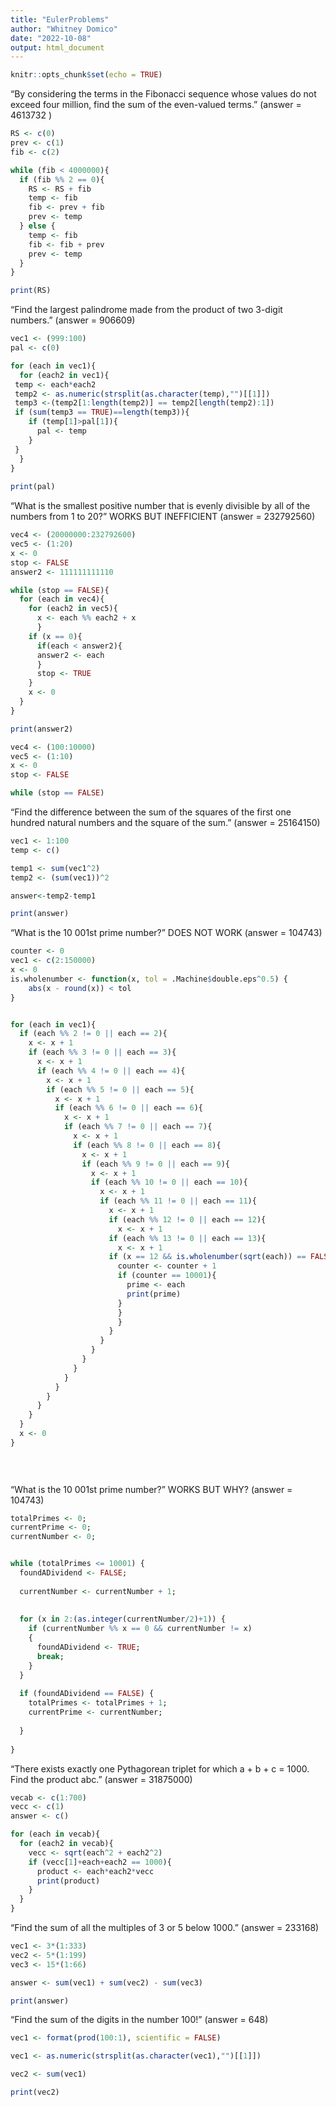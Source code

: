 ---
title: "EulerProblems"
author: "Whitney Domico"
date: "2022-10-08"
output: html_document
---


```{r setup, include=FALSE}
knitr::opts_chunk$set(echo = TRUE)
```

"By considering the terms in the Fibonacci sequence whose values do not exceed four million, find the sum of the even-valued terms." (answer = 4613732 )

```{r}  
RS <- c(0)
prev <- c(1)
fib <- c(2)

while (fib < 4000000){
  if (fib %% 2 == 0){
    RS <- RS + fib
    temp <- fib
    fib <- prev + fib
    prev <- temp
  } else {
    temp <- fib
    fib <- fib + prev
    prev <- temp
  }
}

print(RS)
```  


"Find the largest palindrome made from the product of two 3-digit numbers." (answer = 906609)

```{r}
vec1 <- (999:100)
pal <- c(0)

for (each in vec1){
  for (each2 in vec1){
 temp <- each*each2
 temp2 <- as.numeric(strsplit(as.character(temp),"")[[1]])
 temp3 <-(temp2[1:length(temp2)] == temp2[length(temp2):1])
 if (sum(temp3 == TRUE)==length(temp3)){
    if (temp[1]>pal[1]){
      pal <- temp
    }
 }
  }
}
    
print(pal) 
```


"What is the smallest positive number that is evenly divisible by all of the numbers from 1 to 20?" WORKS BUT INEFFICIENT (answer = 232792560)

```{r}
vec4 <- (20000000:232792600)
vec5 <- (1:20)
x <- 0
stop <- FALSE
answer2 <- 111111111110

while (stop == FALSE){
  for (each in vec4){
    for (each2 in vec5){
      x <- each %% each2 + x
      }
    if (x == 0){
      if(each < answer2){
      answer2 <- each
      }
      stop <- TRUE
    }
    x <- 0
  }
}

print(answer2)
```
```{r}
vec4 <- (100:10000)
vec5 <- (1:10)
x <- 0
stop <- FALSE

while (stop == FALSE)
```

"Find the difference between the sum of the squares of the first one hundred natural numbers and the square of the sum." (answer = 25164150)

```{r}
vec1 <- 1:100
temp <- c()

temp1 <- sum(vec1^2)
temp2 <- (sum(vec1))^2

answer<-temp2-temp1

print(answer)

```

"What is the 10 001st prime number?" DOES NOT WORK (answer = 104743)

```{r}
counter <- 0
vec1 <- c(2:150000)
x <- 0
is.wholenumber <- function(x, tol = .Machine$double.eps^0.5) {
    abs(x - round(x)) < tol
}


for (each in vec1){
  if (each %% 2 != 0 || each == 2){
    x <- x + 1
    if (each %% 3 != 0 || each == 3){     
      x <- x + 1
      if (each %% 4 != 0 || each == 4){
        x <- x + 1
        if (each %% 5 != 0 || each == 5){
          x <- x + 1
          if (each %% 6 != 0 || each == 6){
            x <- x + 1
            if (each %% 7 != 0 || each == 7){
              x <- x + 1
              if (each %% 8 != 0 || each == 8){
                x <- x + 1
                if (each %% 9 != 0 || each == 9){
                  x <- x + 1
                  if (each %% 10 != 0 || each == 10){
                    x <- x + 1
                    if (each %% 11 != 0 || each == 11){
                      x <- x + 1
                      if (each %% 12 != 0 || each == 12){
                        x <- x + 1
                      if (each %% 13 != 0 || each == 13){
                        x <- x + 1
                      if (x == 12 && is.wholenumber(sqrt(each)) == FALSE){
                        counter <- counter + 1
                        if (counter == 10001){
                          prime <- each
                          print(prime)
                        }
                        }
                        }
                      }
                    }
                  }
                }
              }
            }
          }
        }
      }
    }
  }
  x <- 0
}

          
        
```

"What is the 10 001st prime number?" WORKS BUT WHY? (answer = 104743)

```{r}
totalPrimes <- 0;
currentPrime <- 0;
currentNumber <- 0;


while (totalPrimes <= 10001) {
  foundADividend <- FALSE;
  
  currentNumber <- currentNumber + 1;
  
  
  for (x in 2:(as.integer(currentNumber/2)+1)) {
    if (currentNumber %% x == 0 && currentNumber != x)
    {
      foundADividend <- TRUE;
      break;
    }
  }
  
  if (foundADividend == FALSE) {
    totalPrimes <- totalPrimes + 1;
    currentPrime <- currentNumber;
    
  }  
  
}

```

"There exists exactly one Pythagorean triplet for which a + b + c = 1000.
Find the product abc." (answer = 31875000)

```{r}
vecab <- c(1:700)
vecc <- c(1)
answer <- c()

for (each in vecab){
  for (each2 in vecab){
    vecc <- sqrt(each^2 + each2^2)
    if (vecc[1]+each+each2 == 1000){
      product <- each*each2*vecc
      print(product)
    }
  }
}


```

"Find the sum of all the multiples of 3 or 5 below 1000." (answer = 233168)

```{r}
vec1 <- 3*(1:333)
vec2 <- 5*(1:199)
vec3 <- 15*(1:66)

answer <- sum(vec1) + sum(vec2) - sum(vec3)

print(answer)

```

"Find the sum of the digits in the number 100!" (answer = 648)

```{r}

vec1 <- format(prod(100:1), scientific = FALSE)

vec1 <- as.numeric(strsplit(as.character(vec1),"")[[1]])

vec2 <- sum(vec1)

print(vec2)

```

